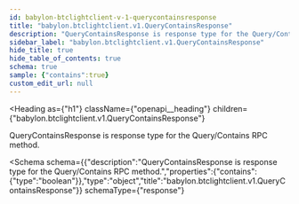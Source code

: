 ```yaml
---
id: babylon-btclightclient-v-1-querycontainsresponse
title: "babylon.btclightclient.v1.QueryContainsResponse"
description: "QueryContainsResponse is response type for the Query/Contains RPC method."
sidebar_label: "babylon.btclightclient.v1.QueryContainsResponse"
hide_title: true
hide_table_of_contents: true
schema: true
sample: {"contains":true}
custom_edit_url: null
---
```



<Heading
  as={"h1"}
  className={"openapi__heading"}
  children={"babylon.btclightclient.v1.QueryContainsResponse"}
>
</Heading>



QueryContainsResponse is response type for the Query/Contains RPC method.

<Schema
  schema={{"description":"QueryContainsResponse is response type for the Query/Contains RPC method.","properties":{"contains":{"type":"boolean"}},"type":"object","title":"babylon.btclightclient.v1.QueryContainsResponse"}}
  schemaType={"response"}
>
  
</Schema>
            